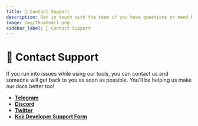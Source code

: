 ```yaml
---
title: 📣 Contact Support
description: Get in touch with the team if you have questions or need help
image: img/thumbnail.png
sidebar_label: 📣 Contact Support
---
```



# 📣 Contact Support

<Description text='Get in touch with the team if you have questions or need help' />

If you run into issues while using our tools, you can contact us and someone will get back to you as soon as possible. You'll be helping us make our docs better too!

- [**Telegram**](https://t.me/koiinetwork)
- [**Discord**](https://www.discord.gg/koii)
- [**Twitter**](https://twitter.com/KoiiNetwork)
- [**Koii Developer Support Form**](https://koii.me/DevSupport)

